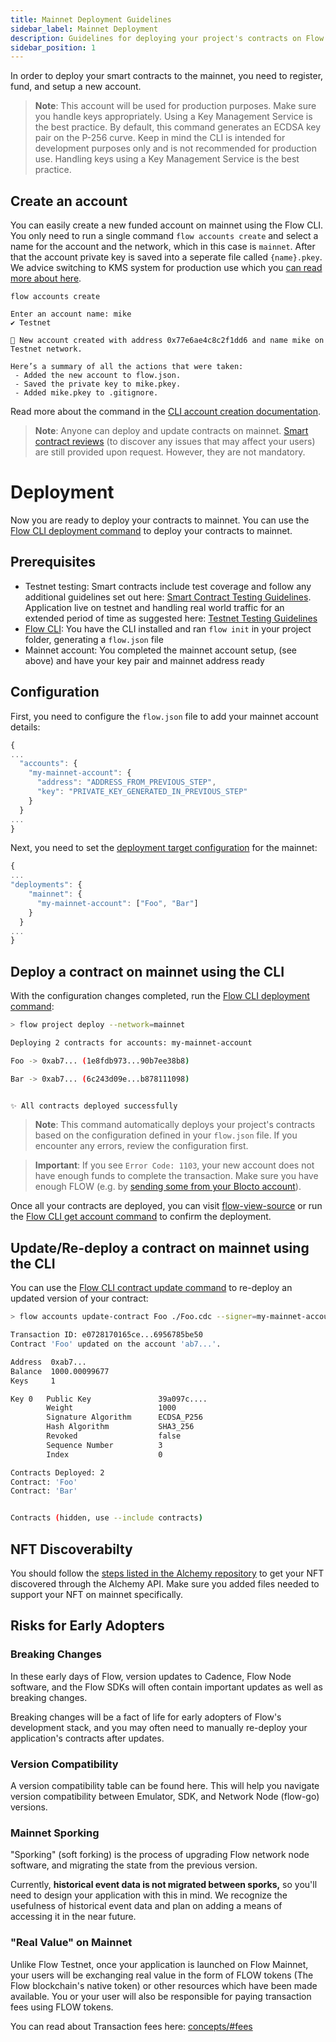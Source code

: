```yaml
---
title: Mainnet Deployment Guidelines
sidebar_label: Mainnet Deployment
description: Guidelines for deploying your project's contracts on Flow Mainnet
sidebar_position: 1
---
```


In order to deploy your smart contracts to the mainnet, you need to register, fund, and setup a new account.

> **Note**: This account will be used for production purposes. Make sure you handle keys appropriately. Using a Key Management Service is the best practice. By default, this command generates an ECDSA key pair on the P-256 curve. Keep in mind the CLI is intended for development purposes only and is not recommended for production use. Handling keys using a Key Management Service is the best practice.

## Create an account
You can easily create a new funded account on mainnet using the Flow CLI. You only need to run a single command `flow accounts create` and select a name for the account and the network, which in this case is `mainnet`. After that the account private key is saved into a seperate file called `{name}.pkey`. We advice switching to KMS system for production use which you [can read more about here](/tooling/flow-cli/flow.json/configuration.md#advanced-format-1).

```
flow accounts create

Enter an account name: mike
✔ Testnet

🎉 New account created with address 0x77e6ae4c8c2f1dd6 and name mike on Testnet network.

Here’s a summary of all the actions that were taken:
 - Added the new account to flow.json.
 - Saved the private key to mike.pkey.
 - Added mike.pkey to .gitignore.
```


Read more about the command in the [CLI account creation documentation](/tooling/flow-cli/accounts/create-accounts.md#interactive-mode).


> **Note**: Anyone can deploy and update contracts on mainnet. [Smart contract reviews](https://flowsolutionseng.zendesk.com/hc/en-us/requests/new?ticket_form_id=360001936012&tc_360045236671=b5ba92954c2f2692b56099fe653ac92d35c1e6e6) (to discover any issues that may affect your users) are still provided upon request. However, they are not mandatory.


# Deployment

Now you are ready to deploy your contracts to mainnet. You can use the [Flow CLI deployment command](/tooling/flow-cli/deployment/deploy-project-contracts.md) to deploy your contracts to mainnet.

## Prerequisites

- Testnet testing: Smart contracts include test coverage and follow any additional guidelines set out here: [Smart Contract Testing Guidelines](./contract-testing). Application live on testnet and handling real world traffic for an extended period of time as suggested here: [Testnet Testing Guidelines](./testnet-testing)
- [Flow CLI](https://github.com/onflow/flow-cli): You have the CLI installed and ran `flow init` in your project folder, generating a `flow.json` file
- Mainnet account: You completed the mainnet account setup, (see above) and have your key pair and mainnet address ready

## Configuration

First, you need to configure the `flow.json` file to add your mainnet account details:

```js flow.json
{
...
  "accounts": {
    "my-mainnet-account": {
      "address": "ADDRESS_FROM_PREVIOUS_STEP",
      "key": "PRIVATE_KEY_GENERATED_IN_PREVIOUS_STEP"
    }
  }
...
}
```

Next, you need to set the [deployment target configuration](/tooling/flow-cli/deployment/deploy-project-contracts.md#define-contract-deployment-targets) for the mainnet:

```js flow.json
{
...
"deployments": {
    "mainnet": {
      "my-mainnet-account": ["Foo", "Bar"]
    }
  }
...
}
```

## Deploy a contract on mainnet using the CLI

With the configuration changes completed, run the [Flow CLI deployment command](/tooling/flow-cli/deployment/deploy-project-contracts.md):

```sh
> flow project deploy --network=mainnet

Deploying 2 contracts for accounts: my-mainnet-account

Foo -> 0xab7... (1e8fdb973...90b7ee38b8)

Bar -> 0xab7... (6c243d09e...b878111098)


✨ All contracts deployed successfully
```

> **Note**: This command automatically deploys your project's contracts based on the configuration defined in your `flow.json` file. If you encounter any errors, review the configuration first.

> **Important**: If you see `Error Code: 1103`, your new account does not have enough funds to complete the transaction. Make sure you have enough FLOW (e.g. by [sending some from your Blocto account](./mainnet-account-setup#step-3-send-flow-to-non-custodial-account)).

Once all your contracts are deployed, you can visit [flow-view-source](https://flow-view-source.com/) or run the [Flow CLI get account command](/tooling/flow-cli/accounts/get-accounts.md) to confirm the deployment.

## Update/Re-deploy a contract on mainnet using the CLI

You can use the [Flow CLI contract update command](/tooling/flow-cli/accounts/account-update-contract.md) to re-deploy an updated version of your contract:

```sh
> flow accounts update-contract Foo ./Foo.cdc --signer=my-mainnet-account --network=mainnet

Transaction ID: e0728170165ce...6956785be50
Contract 'Foo' updated on the account 'ab7...'.

Address  0xab7...
Balance  1000.00099677
Keys     1

Key 0   Public Key               39a097c....
        Weight                   1000
        Signature Algorithm      ECDSA_P256
        Hash Algorithm           SHA3_256
        Revoked                  false
        Sequence Number          3
        Index                    0

Contracts Deployed: 2
Contract: 'Foo'
Contract: 'Bar'


Contracts (hidden, use --include contracts)
```

## NFT Discoverabilty

You should follow the [steps listed in the Alchemy repository](https://github.com/alchemyplatform/alchemy-flow-contracts#adding-a-new-contract) to get your NFT discovered through the Alchemy API. Make sure you added files needed to support your NFT on mainnet specifically.

## Risks for Early Adopters

### Breaking Changes

In these early days of Flow, version updates to Cadence, Flow Node software, and the Flow SDKs will often contain important updates as well as breaking changes.

Breaking changes will be a fact of life for early adopters of Flow's development stack, and you may often need to manually re-deploy your application's contracts after updates.

### Version Compatibility

A version compatibility table can be found here. This will help you navigate version compatibility between Emulator, SDK, and Network Node (flow-go) versions.

### Mainnet Sporking

"Sporking" (soft forking) is the process of upgrading Flow network node software, and migrating the state from the previous version.

Currently, **historical event data is not migrated between sporks,** so you'll need to design your application with this in mind. We recognize the usefulness of historical event data and plan on adding a means of accessing it in the near future.

### "Real Value" on Mainnet

Unlike Flow Testnet, once your application is launched on Flow Mainnet, your users will be exchanging real value in the form of FLOW tokens (The Flow blockchain's native token) or other resources which have been made available. You or your user will also be responsible for paying transaction fees using FLOW tokens.

You can read about Transaction fees here: [concepts/#fees](/concepts/flow-token/concepts.md#fees)

